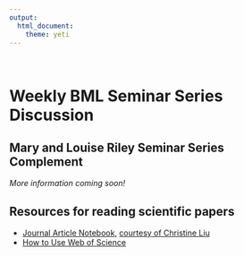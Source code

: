 ```yaml
---
output: 
  html_document:
    theme: yeti
---
```

<br>


# **Weekly BML Seminar Series Discussion**

## Mary and Louise Riley Seminar Series Complement

*More information coming soon!*

## Resources for reading scientific papers 
* [Journal Article Notebook](Res_SciPapers/Liu_SciPaperNbk.pdf), [courtesy of Christine Liu](https://twitter.com/christineliuart/status/819285847316918272?s=20)
* [How to Use Web of Science](Res_SciPapers/HowToUseWebOfScience.pdf)


